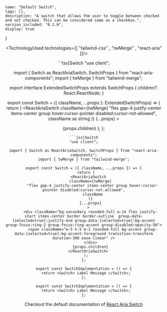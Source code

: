 

    name: "Default Switch",
    tags: [],
    description: "A switch that allows the user to toggle between checked and not checked. This can be considered same as a checkbox.",
    version_included: "0.2.0",
    display: true
}

<Wrapper>

<ImportsWrapper>

</ImportsWrapper>

<Header />
<Preview> 
<Display>
    <SwitchImplementation/>
</Display>
</Preview>

<Implementation>


<TechnologyUsed technologies={[ "tailwind-css" , "twMerge" , "react-aria" ]}/>

<CodeBlock> 
```tsx|Switch
"use client";

import { Switch as ReactAriaSwitch, SwitchProps } from "react-aria-components";
import { twMerge } from "tailwind-merge";

export interface ExtendedSwitchProps extends SwitchProps {
  children?: React.ReactNode;
}

export const Switch = ({ className, ...props }: ExtendedSwitchProps) => {
  return (
    <ReactAriaSwitch
      className={twMerge(
        "flex gap-4 justify-center items-center group hover:cursor-pointer disabled:cursor-not-allowed",
        className as string
      )}
      {...props}
    >
      <div className="bg-secondary rounded-full w-14 flex justify-start items-center border border-outline  group-data-[selected=true]:justify-end group-data-[selected=true]:bg-accent group-focus:ring-2 group-focus:ring-accent group-disabled:opacity-50">
        <span className="w-5 h-5 m-1 rounded-full bg-accent group-data-[selected=true]:bg-accent-foreground transition-transform duration-300 ease-linear" />
      </div>
      {props.children}
    </ReactAriaSwitch>
  );
};
```
```jsx|Switch
"use client";

import { Switch as ReactAriaSwitch, SwitchProps } from "react-aria-components";
import { twMerge } from "tailwind-merge";

export const Switch = ({ className, ...props }) => {
  return (
    <ReactAriaSwitch
      className={twMerge(
        "flex gap-4 justify-center items-center group hover:cursor-pointer disabled:cursor-not-allowed",
        className
      )}
      {...props}
    >
      <div className="bg-secondary rounded-full w-14 flex justify-start items-center border border-outline  group-data-[selected=true]:justify-end group-data-[selected=true]:bg-accent group-focus:ring-2 group-focus:ring-accent group-disabled:opacity-50">
        <span className="w-5 h-5 m-1 rounded-full bg-accent group-data-[selected=true]:bg-accent-foreground transition-transform duration-300 ease-linear" />
      </div>
      {props.children}
    </ReactAriaSwitch>
  );
};
```

```tsx|SwitchImplementation
export const SwitchImplementation = () => {
  return <Switch> Label Message </Switch>;
};
```
```jsx|SwitchImplementation
export const SwitchImplementation = () => {
  return <Switch> Label Message </Switch>;
};
```
</CodeBlock>

Checkout the default documentation of [React Aria Switch](https://react-spectrum.adobe.com/react-aria/Switch.html)

</Implementation>

</Wrapper>